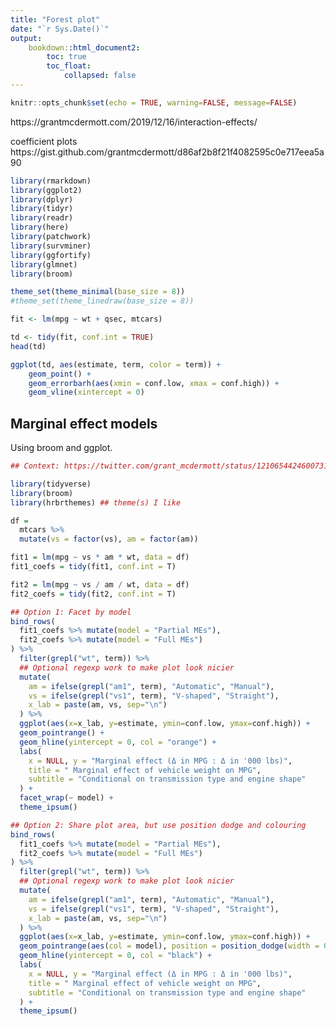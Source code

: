 ```yaml
---
title: "Forest plot"
date: "`r Sys.Date()`"
output:
    bookdown::html_document2:
        toc: true
        toc_float:
            collapsed: false
---
```


```r
knitr::opts_chunk$set(echo = TRUE, warning=FALSE, message=FALSE)
```

https://grantmcdermott.com/2019/12/16/interaction-effects/

coefficient plots 
https://gist.github.com/grantmcdermott/d86af2b8f21f4082595c0e717eea5a90


```r
library(rmarkdown)
library(ggplot2)
library(dplyr)
library(tidyr)
library(readr)
library(here)
library(patchwork)
library(survminer)
library(ggfortify)
library(glmnet)
library(broom)

theme_set(theme_minimal(base_size = 8))
#theme_set(theme_linedraw(base_size = 8))
```

```r
fit <- lm(mpg ~ wt + qsec, mtcars)
```


```r
td <- tidy(fit, conf.int = TRUE)
head(td)
```


```r
ggplot(td, aes(estimate, term, color = term)) +
    geom_point() +
    geom_errorbarh(aes(xmin = conf.low, xmax = conf.high)) +
    geom_vline(xintercept = 0)
```

## Marginal effect models
Using broom and ggplot. 

```r
## Context: https://twitter.com/grant_mcdermott/status/1210654424600731648

library(tidyverse)
library(broom)
library(hrbrthemes) ## theme(s) I like

df = 
  mtcars %>%
  mutate(vs = factor(vs), am = factor(am))

fit1 = lm(mpg ~ vs * am * wt, data = df) 
fit1_coefs = tidy(fit1, conf.int = T) 

fit2 = lm(mpg ~ vs / am / wt, data = df)
fit2_coefs = tidy(fit2, conf.int = T) 

## Option 1: Facet by model
bind_rows(
  fit1_coefs %>% mutate(model = "Partial MEs"),
  fit2_coefs %>% mutate(model = "Full MEs")
) %>%
  filter(grepl("wt", term)) %>%
  ## Optional regexp work to make plot look nicier  
  mutate(
    am = ifelse(grepl("am1", term), "Automatic", "Manual"),
    vs = ifelse(grepl("vs1", term), "V-shaped", "Straight"),
    x_lab = paste(am, vs, sep="\n")
  ) %>%
  ggplot(aes(x=x_lab, y=estimate, ymin=conf.low, ymax=conf.high)) +
  geom_pointrange() +
  geom_hline(yintercept = 0, col = "orange") +
  labs(
    x = NULL, y = "Marginal effect (Δ in MPG : Δ in '000 lbs)",
    title = " Marginal effect of vehicle weight on MPG", 
    subtitle = "Conditional on transmission type and engine shape"
  ) +
  facet_wrap(~ model) +
  theme_ipsum() 

## Option 2: Share plot area, but use position dodge and colouring
bind_rows(
  fit1_coefs %>% mutate(model = "Partial MEs"),
  fit2_coefs %>% mutate(model = "Full MEs")
) %>%
  filter(grepl("wt", term)) %>%
  ## Optional regexp work to make plot look nicier  
  mutate(
    am = ifelse(grepl("am1", term), "Automatic", "Manual"),
    vs = ifelse(grepl("vs1", term), "V-shaped", "Straight"),
    x_lab = paste(am, vs, sep="\n")
  ) %>%
  ggplot(aes(x=x_lab, y=estimate, ymin=conf.low, ymax=conf.high)) +
  geom_pointrange(aes(col = model), position = position_dodge(width = 0.5)) +
  geom_hline(yintercept = 0, col = "black") +
  labs(
    x = NULL, y = "Marginal effect (Δ in MPG : Δ in '000 lbs)",
    title = " Marginal effect of vehicle weight on MPG", 
    subtitle = "Conditional on transmission type and engine shape"
  ) +
  theme_ipsum() 
```


